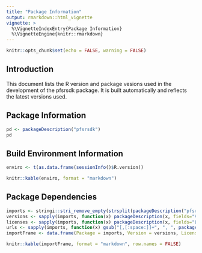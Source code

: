 ```yaml
---
title: "Package Information"
output: rmarkdown::html_vignette
vignette: >
  %\VignetteIndexEntry{Package Information}
  %\VignetteEngine{knitr::rmarkdown}
---
```


```r
knitr::opts_chunk$set(echo = FALSE, warning = FALSE)
```

## Introduction

This document lists the R version and package vesions used in the development of
the pfsrsdk package. It is built automatically and reflects the latest
versions used. 

## Package Information

```r
pd <- packageDescription("pfsrsdk")
pd
```

## Build Environment Information

```r
enviro <- t(as.data.frame(sessionInfo()$R.version))

knitr::kable(enviro, format = "markdown")
```

## Package Dependencies

```r
imports <- stringi::stri_remove_empty(strsplit(packageDescription("pfsrsdk", fields="Imports"), "[[:punct:][:space:]]+")[[1]])
versions <- sapply(imports, function(x) packageDescription(x, fields="Version"))
licenses <- sapply(imports, function(x) packageDescription(x, fields="License"))
urls <- sapply(imports, function(x) gsub("[,[:space:]]+", ", ", packageDescription(x, fields="URL")))
importFrame <- data.frame(Package = imports, Version = versions, License = licenses, URLs = urls)

knitr::kable(importFrame, format = "markdown", row.names = FALSE)
```
